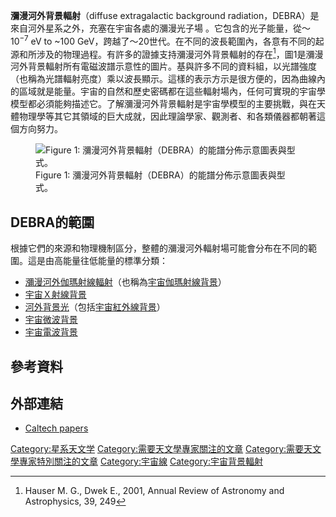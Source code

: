 
'''瀰漫河外背景輻射'''（diffuse extragalactic background radiation，DEBRA）是來自河外星系之外，充塞在宇宙各處的瀰漫光子場 。它包含的光子能量，從～10<sup>−7</sup> eV to ~100 GeV，跨越了～20世代。在不同的波長範圍內，各意有不同的起源和所涉及的物理過程。有許多的證據支持瀰漫河外背景輻射的存在<ref>Hauser M. G., Dwek E., 2001, Annual Review of Astronomy and Astrophysics, 39, 249</ref>，圖1是瀰漫河外背景輻射所有電磁波譜示意性的圖片。基與許多不同的資料組，以光譜強度（也稱為光譜輻射亮度）乘以波長顯示。這樣的表示方示是很方便的，因為曲線內的區域就是能量。宇宙的自然和歷史密碼都在這些輻射場內，任何可實現的宇宙學模型都必須能夠描述它。了解瀰漫河外背景輻射是宇宙學模型的主要挑戰，與在天體物理學等其它其領域的巨大成就，因此理論學家、觀測者、和各類儀器都朝著這個方向努力。

[[Image:Extragalactic-background-power-density.jpg|Figure 1: 瀰漫河外背景輻射（DEBRA）的能譜分佈示意圖表與型式。]]

== DEBRA的範圍　==
根據它們的來源和物理機制區分，整體的瀰漫河外輻射場可能會分布在不同的範圍。這是由高能量往低能量的標準分類： 

* [[瀰漫河外伽瑪射線輻射|瀰漫河外伽瑪射線輻射]]（也稱為[[宇宙伽瑪射線背景|宇宙伽瑪射線背景]]）
* [[宇宙Ｘ射線背景|宇宙Ｘ射線背景]]
* [[河外背景光|河外背景光]]（包括[[宇宙紅外線背景輻射|宇宙紅外線背景]]）
* [[宇宙微波背景輻射|宇宙微波背景]]
* [[宇宙電波背景|宇宙電波背景]]

== 參考資料 ==
<references />

== 外部連結 ==
* [http://ned.ipac.caltech.edu/level5/bcg_radiation.html Caltech papers] {{Wayback|url=http://ned.ipac.caltech.edu/level5/bcg_radiation.html |date=20130331084637 }}

{{Astronomy-stub}}

[[Category:星系天文学|Category:星系天文学]]
[[Category:需要天文學專家關注的文章|Category:需要天文學專家關注的文章]]
[[Category:需要天文學專家特別關注的文章|Category:需要天文學專家特別關注的文章]]
[[Category:宇宙線|Category:宇宙線]]
[[Category:宇宙背景輻射|Category:宇宙背景輻射]]